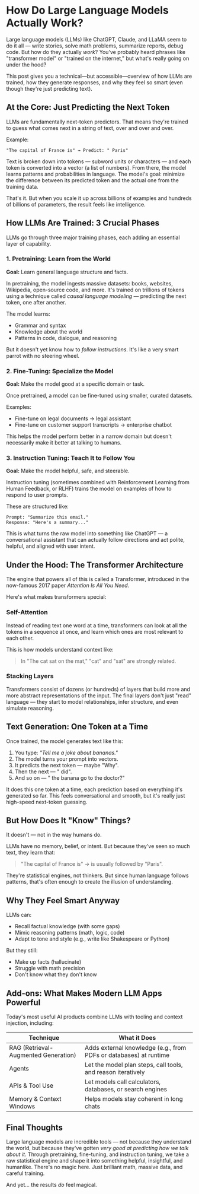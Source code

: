 # How Do Large Language Models Actually Work?

Large language models (LLMs) like ChatGPT, Claude, and LLaMA seem to do it all — write stories, solve math problems, summarize reports, debug code. But how do they actually _work_?
You've probably heard phrases like "transformer model" or "trained on the internet," but what's really going on under the hood?

This post gives you a technical—but accessible—overview of how LLMs are trained, how they generate responses, and why they feel so smart (even though they're just predicting text).

## At the Core: Just Predicting the Next Token

LLMs are fundamentally next-token predictors. That means they're trained to guess what comes next in a string of text, over and over and over.

Example:

```
"The capital of France is" → Predict: " Paris"
```

Text is broken down into tokens — subword units or characters — and each token is converted into a vector (a list of numbers). From there, the model learns patterns and probabilities in language.
The model's goal: minimize the difference between its predicted token and the actual one from the training data.

That's it. But when you scale it up across billions of examples and hundreds of billions of parameters, the result feels like intelligence.

## How LLMs Are Trained: 3 Crucial Phases

LLMs go through three major training phases, each adding an essential layer of capability.

### 1. Pretraining: Learn from the World

**Goal:** Learn general language structure and facts.

In pretraining, the model ingests massive datasets: books, websites, Wikipedia, open-source code, and more. It's trained on trillions of tokens using a technique called _causal language modeling_ — predicting the next token, one after another.

The model learns:

- Grammar and syntax
- Knowledge about the world
- Patterns in code, dialogue, and reasoning

But it doesn't yet know how to _follow instructions_. It's like a very smart parrot with no steering wheel.

### 2. Fine-Tuning: Specialize the Model

**Goal:** Make the model good at a specific domain or task.

Once pretrained, a model can be fine-tuned using smaller, curated datasets.

Examples:

- Fine-tune on legal documents → legal assistant
- Fine-tune on customer support transcripts → enterprise chatbot

This helps the model perform better in a narrow domain but doesn't necessarily make it better at talking to humans.

### 3. Instruction Tuning: Teach It to Follow You

**Goal:** Make the model helpful, safe, and steerable.

Instruction tuning (sometimes combined with Reinforcement Learning from Human Feedback, or RLHF) trains the model on examples of how to respond to user prompts.

These are structured like:

```
Prompt: "Summarize this email."
Response: "Here's a summary..."
```

This is what turns the raw model into something like ChatGPT — a conversational assistant that can actually follow directions and act polite, helpful, and aligned with user intent.

## Under the Hood: The Transformer Architecture

The engine that powers all of this is called a Transformer, introduced in the now-famous 2017 paper _Attention Is All You Need_.

Here's what makes transformers special:

### Self-Attention

Instead of reading text one word at a time, transformers can look at all the tokens in a sequence at once, and learn which ones are most relevant to each other.

This is how models understand context like:

> In "The cat sat on the mat," "cat" and "sat" are strongly related.

### Stacking Layers

Transformers consist of dozens (or hundreds) of layers that build more and more abstract representations of the input.
The final layers don't just "read" language — they start to model relationships, infer structure, and even simulate reasoning.

## Text Generation: One Token at a Time

Once trained, the model generates text like this:

1. You type: _"Tell me a joke about bananas."_
2. The model turns your prompt into vectors.
3. It predicts the next token — maybe "Why".
4. Then the next — " did".
5. And so on — " the banana go to the doctor?"

It does this one token at a time, each prediction based on everything it's generated so far.
This feels conversational and smooth, but it's really just high-speed next-token guessing.

## But How Does It "Know" Things?

It doesn't — not in the way humans do.

LLMs have no memory, belief, or intent. But because they've seen so much text, they learn that:

> "The capital of France is" → is usually followed by "Paris".

They're statistical engines, not thinkers. But since human language follows patterns, that's often enough to create the illusion of understanding.

## Why They Feel Smart Anyway

LLMs can:

- Recall factual knowledge (with some gaps)
- Mimic reasoning patterns (math, logic, code)
- Adapt to tone and style (e.g., write like Shakespeare or Python)

But they still:

- Make up facts (hallucinate)
- Struggle with math precision
- Don't know what they don't know

## Add-ons: What Makes Modern LLM Apps Powerful

Today's most useful AI products combine LLMs with tooling and context injection, including:

| Technique                            | What it Does                                                      |
| ------------------------------------ | ----------------------------------------------------------------- |
| RAG (Retrieval-Augmented Generation) | Adds external knowledge (e.g., from PDFs or databases) at runtime |
| Agents                               | Let the model plan steps, call tools, and reason iteratively      |
| APIs & Tool Use                      | Let models call calculators, databases, or search engines         |
| Memory & Context Windows             | Helps models stay coherent in long chats                          |

## Final Thoughts

Large language models are incredible tools — not because they understand the world, but because they've gotten _very good at predicting how we talk about it_.
Through pretraining, fine-tuning, and instruction tuning, we take a raw statistical engine and shape it into something helpful, insightful, and humanlike.
There's no magic here. Just brilliant math, massive data, and careful training.

And yet… the results _do_ feel magical.
